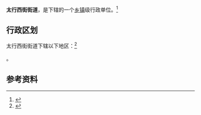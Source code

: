 {{中国乡级行政区|14/04/02/007/000}}

'''太行西街街道'''，是{{PRC admin/fullname|14/04/02/007/000|3}}下辖的一个[[乡镇|乡镇]]级行政单位。<ref>{{PRC admin/ref sgc|{{PRC admin/parent|14/04/02/007/000}}}}</ref>

== 行政区划 ==

太行西街街道下辖以下地区：<ref>{{PRC admin/ref sgc|14/04/02/007/000}}</ref>

{{PRC admin/children|14/04/02/007/000}}。

== 参考资料 ==

{{reflist}}

{{行政区划小作品}}
{{PRC admin/navcat|14/04/02/007/000}}
